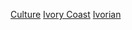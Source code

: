 {{Commons category|Culture of Côte d'Ivoire}}

[[Category:象牙海岸|Culture]]
[[Category:非洲各國文化|Ivory Coast]]
[[Category:西非文化|Ivorian]]